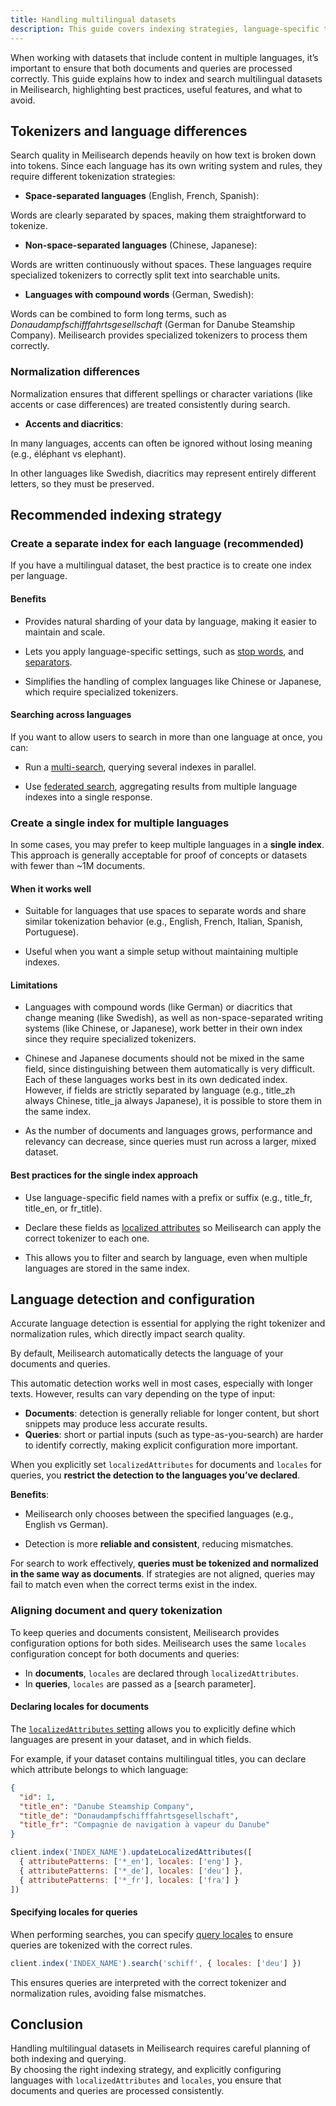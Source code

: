 ```yaml
---
title: Handling multilingual datasets
description: This guide covers indexing strategies, language-specific tokenizers, and best practices for aligning document and query tokenization.
---
```


When working with datasets that include content in multiple languages, it’s important to ensure that both documents and queries are processed correctly. This guide explains how to index and search multilingual datasets in Meilisearch, highlighting best practices, useful features, and what to avoid.

## Tokenizers and language differences

Search quality in Meilisearch depends heavily on how text is broken down into tokens. Since each language has its own writing system and rules, they require different tokenization strategies:

- **Space-separated languages** (English, French, Spanish):

Words are clearly separated by spaces, making them straightforward to tokenize.

- **Non-space-separated languages** (Chinese, Japanese):

Words are written continuously without spaces. These languages require specialized tokenizers to correctly split text into searchable units.

- **Languages with compound words** (German, Swedish):

Words can be combined to form long terms, such as _Donaudampfschifffahrtsgesellschaft_ (German for Danube Steamship Company). Meilisearch provides specialized tokenizers to process them correctly.

### Normalization differences

Normalization ensures that different spellings or character variations (like accents or case differences) are treated consistently during search.

- **Accents and diacritics**:

In many languages, accents can often be ignored without losing meaning (e.g., éléphant vs elephant).

In other languages like Swedish, diacritics may represent entirely different letters, so they must be preserved.

## Recommended indexing strategy

### Create a separate index for each language (recommended)

If you have a multilingual dataset, the best practice is to create one index per language.

#### Benefits

- Provides natural sharding of your data by language, making it easier to maintain and scale.

- Lets you apply language-specific settings, such as [stop words](/reference/api/settings#stop-words), and [separators](/reference/api/settings#separator-tokens).

- Simplifies the handling of complex languages like Chinese or Japanese, which require specialized tokenizers.

#### Searching across languages

If you want to allow users to search in more than one language at once, you can:

- Run a [multi-search](/reference/api/multi_search), querying several indexes in parallel.

- Use [federated search](/reference/api/multi_search#federated-multi-search-requests), aggregating results from multiple language indexes into a single response.

### Create a single index for multiple languages

In some cases, you may prefer to keep multiple languages in a **single index**. This approach is generally acceptable for proof of concepts or datasets with fewer than ~1M documents.

#### When it works well

- Suitable for languages that use spaces to separate words and share similar tokenization behavior (e.g., English, French, Italian, Spanish, Portuguese).

- Useful when you want a simple setup without maintaining multiple indexes.

#### Limitations

- Languages with compound words (like German) or diacritics that change meaning (like Swedish), as well as non-space-separated writing systems (like Chinese, or Japanese), work better in their own index since they require specialized tokenizers.

- Chinese and Japanese documents should not be mixed in the same field, since distinguishing between them automatically is very difficult. Each of these languages works best in its own dedicated index. However, if fields are strictly separated by language (e.g., title_zh always Chinese, title_ja always Japanese), it is possible to store them in the same index.

- As the number of documents and languages grows, performance and relevancy can decrease, since queries must run across a larger, mixed dataset.

#### Best practices for the single index approach

- Use language-specific field names with a prefix or suffix (e.g., title_fr, title_en, or fr_title).

- Declare these fields as [localized attributes](/reference/api/settings#localized-attributes) so Meilisearch can apply the correct tokenizer to each one.

- This allows you to filter and search by language, even when multiple languages are stored in the same index.

## Language detection and configuration

Accurate language detection is essential for applying the right tokenizer and normalization rules, which directly impact search quality.

By default, Meilisearch automatically detects the language of your documents and queries.

This automatic detection works well in most cases, especially with longer texts. However, results can vary depending on the type of input:

- **Documents**: detection is generally reliable for longer content, but short snippets may produce less accurate results.
- **Queries**: short or partial inputs (such as type-as-you-search) are harder to identify correctly, making explicit configuration more important.

When you explicitly set `localizedAttributes` for documents and `locales` for queries, you **restrict the detection to the languages you’ve declared**.

**Benefits**:

- Meilisearch only chooses between the specified languages (e.g., English vs German).

- Detection is more **reliable and consistent**, reducing mismatches.

For search to work effectively, **queries must be tokenized and normalized in the same way as documents**. If strategies are not aligned, queries may fail to match even when the correct terms exist in the index.

### Aligning document and query tokenization

To keep queries and documents consistent, Meilisearch provides configuration options for both sides. Meilisearch uses the same `locales` configuration concept for both documents and queries:  

- In **documents**, `locales` are declared through `localizedAttributes`.  
- In **queries**, `locales` are passed as a [search parameter].  

#### Declaring locales for documents

The [`localizedAttributes` setting](/reference/api/settings#localized-attributes) allows you to explicitly define which languages are present in your dataset, and in which fields.

For example, if your dataset contains multilingual titles, you can declare which attribute belongs to which language:

```json
{
  "id": 1,
  "title_en": "Danube Steamship Company",
  "title_de": "Donaudampfschifffahrtsgesellschaft",
  "title_fr": "Compagnie de navigation à vapeur du Danube"
}
```

```javascript
client.index('INDEX_NAME').updateLocalizedAttributes([
  { attributePatterns: ['*_en'], locales: ['eng'] },
  { attributePatterns: ['*_de'], locales: ['deu'] },
  { attributePatterns: ['*_fr'], locales: ['fra'] }
])
```

#### Specifying locales for queries

When performing searches, you can specify [query locales](/reference/api/search#query-locales) to ensure queries are tokenized with the correct rules.

```javascript
client.index('INDEX_NAME').search('schiff', { locales: ['deu'] })
```

This ensures queries are interpreted with the correct tokenizer and normalization rules, avoiding false mismatches.

## Conclusion

Handling multilingual datasets in Meilisearch requires careful planning of both indexing and querying.  
By choosing the right indexing strategy, and explicitly configuring languages with `localizedAttributes` and `locales`, you ensure that documents and queries are processed consistently.  

